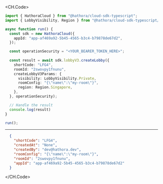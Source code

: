 
<CH.Code>
```typescript CreateLobby.ts
import { HathoraCloud } from "@hathora/cloud-sdk-typescript";
import { LobbyVisibility, Region } from "@hathora/cloud-sdk-typescript/models/components";

async function run() {
  const sdk = new HathoraCloud({
    appId: "app-af469a92-5b45-4565-b3c4-b79878de67d2",
  });

  const operationSecurity = "<YOUR_BEARER_TOKEN_HERE>";
  
  const result = await sdk.lobbyV3.createLobby({
    shortCode: "LFG4",
    roomId: "2swovpy1fnunu",
    createLobbyV3Params: {
      visibility: LobbyVisibility.Private,
      roomConfig: "{\"name\":\"my-room\"}",
      region: Region.Singapore,
    },
  }, operationSecurity);

  // Handle the result
  console.log(result)
}

run();
```
---

```json Example Response
  {
    "shortCode": "LFG4",
    "createdAt": "None",
    "createdBy": "dev@hathora.dev",
    "roomConfig": "{\"name\":\"my-room\"}",
    "roomId": "2swovpy1fnunu",
    "appId": "app-af469a92-5b45-4565-b3c4-b79878de67d2"
  }
```
</CH.Code>
